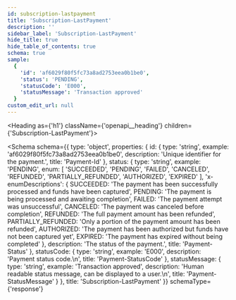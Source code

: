 ```yaml
---
id: subscription-lastpayment
title: 'Subscription-LastPayment'
description: ''
sidebar_label: 'Subscription-LastPayment'
hide_title: true
hide_table_of_contents: true
schema: true
sample:
  {
    'id': 'af6029f80f5fc73a8ad2753eea0b1be0',
    'status': 'PENDING',
    'statusCode': 'E000',
    'statusMessage': 'Transaction approved'
  }
custom_edit_url: null
---
```



<Heading as={'h1'} className={'openapi__heading'} children={'Subscription-LastPayment'}></Heading>

<Schema
  schema={{
    type: 'object',
    properties: {
      id: {
        type: 'string',
        example: 'af6029f80f5fc73a8ad2753eea0b1be0',
        description: 'Unique identifier for the payment.',
        title: 'Payment-Id'
      },
      status: {
        type: 'string',
        example: 'PENDING',
        enum: [
          'SUCCEEDED',
          'PENDING',
          'FAILED',
          'CANCELED',
          'REFUNDED',
          'PARTIALLY_REFUNDED',
          'AUTHORIZED',
          'EXPIRED'
        ],
        'x-enumDescriptions': {
          SUCCEEDED: 'The payment has been successfully processed and funds have been captured',
          PENDING: 'The payment is being processed and awaiting completion',
          FAILED: 'The payment attempt was unsuccessful',
          CANCELED: 'The payment was canceled before completion',
          REFUNDED: 'The full payment amount has been refunded',
          PARTIALLY_REFUNDED: 'Only a portion of the payment amount has been refunded',
          AUTHORIZED: 'The payment has been authorized but funds have not been captured yet',
          EXPIRED: 'The payment has expired without being completed'
        },
        description: 'The status of the payment.',
        title: 'Payment-Status'
      },
      statusCode: {
        type: 'string',
        example: 'E000',
        description: 'Payment status code.\n',
        title: 'Payment-StatusCode'
      },
      statusMessage: {
        type: 'string',
        example: 'Transaction approved',
        description: 'Human readable status message, can be displayed to a user.\n',
        title: 'Payment-StatusMessage'
      }
    },
    title: 'Subscription-LastPayment'
  }}
  schemaType={'response'}
></Schema>
